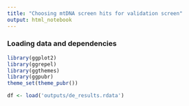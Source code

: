 ```yaml
---
title: "Choosing mtDNA screen hits for validation screen"
output: html_notebook
---
```




### Loading data and dependencies

```r
library(ggplot2)
library(ggrepel)
library(ggthemes)
library(ggpubr)
theme_set(theme_pubr())

df <- load('outputs/de_results.rdata')
```

